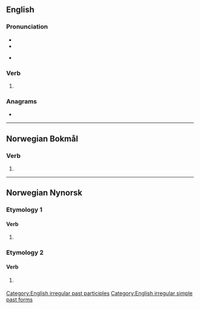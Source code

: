 {{also|slēpt}}
==English==

===Pronunciation===
* {{IPA|en|/slɛpt/}}
* {{audio|en|en-us-slept.ogg|Audio (US)}}

* {{rhymes|en|ɛpt|s=1}}

===Verb===
{{head|en|verb form}}

# {{en-past of|sleep}}

===Anagrams===
* {{anagrams|en|a=elpst|Pelts|pelts|spelt}}

[[Category:English irregular past participles]]
[[Category:English irregular simple past forms]]

----

==Norwegian Bokmål==

===Verb===
{{head|nb|verb form}}

# {{inflection of|nb|slepe||past|part}}

----

==Norwegian Nynorsk==

===Etymology 1===

====Verb====
{{head|nn|verb form}}

# {{inflection of|nn|slepa||past|part}}

===Etymology 2===

====Verb====
{{head|nn|verb form}}

# {{nn-former-context|1959}} {{past participle of|nn|sleppa}}